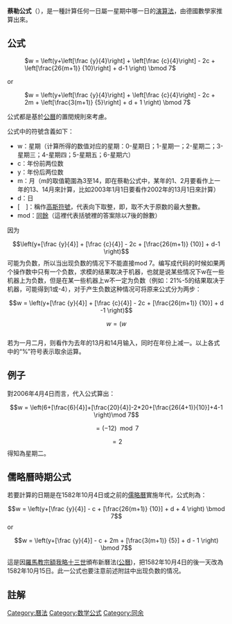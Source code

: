 {{Expand|time=2013-02-15T01:23:45+00:00 }}
'''蔡勒公式'''（{{lang-de|Zellers Kongruenz}}），是一種計算任何一日屬一星期中哪一日的[[演算法|演算法]]，由德國數學家{{link-de|克里斯提安·蔡勒|Christian Zeller}}推算出來。

== 公式 ==
: <math>w = \left(y+\left[\frac {y}{4}\right] + \left[\frac {c}{4}\right] - 2c + \left[\frac{26(m+1)} {10}\right] + d-1 \right) \bmod 7</math>
or
: <math>w = \left(y+\left[\frac {y}{4}\right] + \left[\frac {c}{4}\right] - 2c + 2m + \left[\frac{3(m+1)} {5}\right] + d + 1 \right) \bmod 7</math>

公式都是基於[[公曆|公曆]]的置閏規則來考慮。

公式中的符號含義如下：
* w：星期（计算所得的数值对应的星期：0-星期日；1-星期一；2-星期二；3-星期三；4-星期四；5-星期五；6-星期六）{{NoteTag|原版公式后面是没有“-1”的，西方通常以星期日作为一个星期的第一天，在ISO的版本则出现“-1”。}}
* c：年份前两位数
* y：年份后两位数
* m：月（m的取值範圍為3至14，即在蔡勒公式中，某年的1、2月要看作上一年的13、14月來計算，比如2003年1月1日要看作2002年的13月1日來計算）
* d：日
* [　]：稱作[[高斯符號|高斯符號]]，代表向下取整，即，取不大于原数的最大整數。
* mod：[[同餘|同餘]]（這裡代表括號裡的答案除以7後的餘數）

因为
:<math>\left(y+[\frac {y}{4}] + [\frac {c}{4}] - 2c + [\frac{26(m+1)} {10}] + d-1 \right)</math>
可能为负数，所以当出现负数的情况下不能直接mod 7。编写成代码的时候如果两个操作数中只有一个负数，求模的结果取决于机器，也就是说某些情况下w在一些机器上为负数，但是在某一些机器上w不一定为负数（例如：21%-5的结果取决于机器，可能得到1或-4），对于产生负数这种情况可将原来公式分为两步：
:<math>w = \left(y+[\frac {y}{4}] + [\frac {c}{4}] - 2c + [\frac{26(m+1)} {10}] + d -1 \right)</math>
:<math>w=(w%7+7)%7</math><br>
若为一月二月，则看作为去年的13月和14月输入，同时在年份上减一。以上各式中的“%”符号表示取余运算。

==例子==
對2006年4月4日而言，代入公式算出：
:<math>w = \left(6+[\frac{6}{4}]+[\frac{20}{4}]-2*20+[\frac{26(4+1)}{10}]+4-1 \right)\mod 7</math>
::<math>= (-12)\mod 7</math>
::<math>= 2</math>  
得知為星期二。　

==儒略曆時期公式==
若要計算的日期是在1582年10月4日或之前的[[儒略曆|儒略曆]]實施年代，公式則為：
:<math>w = \left(y+[\frac {y}{4}] - c + [\frac{26(m+1)} {10}] + d + 4 \right) \bmod 7</math>
or
:<math>w = \left(y+[\frac {y}{4}] - c + 2m + [\frac{3(m+1)} {5}] + d - 1 \right) \bmod 7</math>

這是因[[羅馬|羅馬]][[教宗|教宗]][[額我略十三世|額我略十三世]]頒布新曆法([[公曆|公曆]])，把1582年10月4日的後一天改為1582年10月15日。此一公式也要注意前述附註中出现负数的情况。

== 註解 ==
{{NoteFoot}}

[[Category:曆法|Category:曆法]]
[[Category:数学公式|Category:数学公式]]
[[Category:同余|Category:同余]]